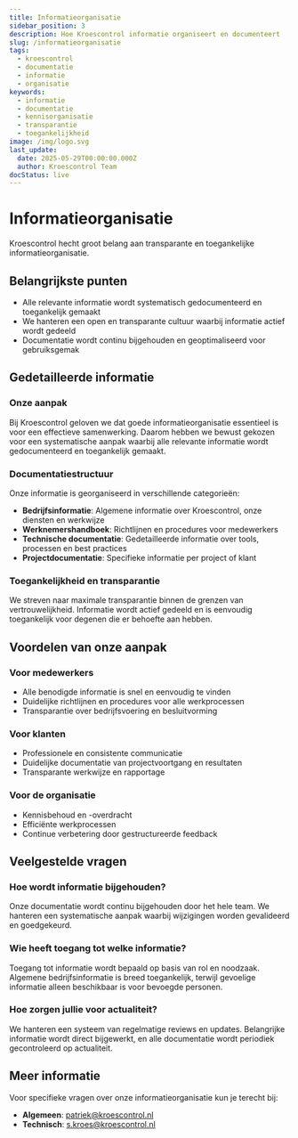 ```yaml
---
title: Informatieorganisatie
sidebar_position: 3
description: Hoe Kroescontrol informatie organiseert en documenteert
slug: /informatieorganisatie
tags:
  - kroescontrol
  - documentatie
  - informatie
  - organisatie
keywords:
  - informatie
  - documentatie
  - kennisorganisatie
  - transparantie
  - toegankelijkheid
image: /img/logo.svg
last_update:
  date: 2025-05-29T00:00:00.000Z
  author: Kroescontrol Team
docStatus: live
---
```


# Informatieorganisatie

Kroescontrol hecht groot belang aan transparante en toegankelijke informatieorganisatie.

## Belangrijkste punten

- Alle relevante informatie wordt systematisch gedocumenteerd en toegankelijk gemaakt
- We hanteren een open en transparante cultuur waarbij informatie actief wordt gedeeld
- Documentatie wordt continu bijgehouden en geoptimaliseerd voor gebruiksgemak

## Gedetailleerde informatie

### Onze aanpak

Bij Kroescontrol geloven we dat goede informatieorganisatie essentieel is voor een effectieve samenwerking. Daarom hebben we bewust gekozen voor een systematische aanpak waarbij alle relevante informatie wordt gedocumenteerd en toegankelijk gemaakt.

### Documentatiestructuur

Onze informatie is georganiseerd in verschillende categorieën:

- **Bedrijfsinformatie**: Algemene informatie over Kroescontrol, onze diensten en werkwijze
- **Werknemershandboek**: Richtlijnen en procedures voor medewerkers
- **Technische documentatie**: Gedetailleerde informatie over tools, processen en best practices
- **Projectdocumentatie**: Specifieke informatie per project of klant

### Toegankelijkheid en transparantie

We streven naar maximale transparantie binnen de grenzen van vertrouwelijkheid. Informatie wordt actief gedeeld en is eenvoudig toegankelijk voor degenen die er behoefte aan hebben.

## Voordelen van onze aanpak

### Voor medewerkers
- Alle benodigde informatie is snel en eenvoudig te vinden
- Duidelijke richtlijnen en procedures voor alle werkprocessen
- Transparantie over bedrijfsvoering en besluitvorming

### Voor klanten
- Professionele en consistente communicatie
- Duidelijke documentatie van projectvoortgang en resultaten
- Transparante werkwijze en rapportage

### Voor de organisatie
- Kennisbehoud en -overdracht
- Efficiënte werkprocessen
- Continue verbetering door gestructureerde feedback

## Veelgestelde vragen

### Hoe wordt informatie bijgehouden?
Onze documentatie wordt continu bijgehouden door het hele team. We hanteren een systematische aanpak waarbij wijzigingen worden gevalideerd en goedgekeurd.

### Wie heeft toegang tot welke informatie?
Toegang tot informatie wordt bepaald op basis van rol en noodzaak. Algemene bedrijfsinformatie is breed toegankelijk, terwijl gevoelige informatie alleen beschikbaar is voor bevoegde personen.

### Hoe zorgen jullie voor actualiteit?
We hanteren een systeem van regelmatige reviews en updates. Belangrijke informatie wordt direct bijgewerkt, en alle documentatie wordt periodiek gecontroleerd op actualiteit.

## Meer informatie

Voor specifieke vragen over onze informatieorganisatie kun je terecht bij:
- **Algemeen**: [patriek@kroescontrol.nl](mailto:patriek@kroescontrol.nl)
- **Technisch**: [s.kroes@kroescontrol.nl](mailto:s.kroes@kroescontrol.nl)

